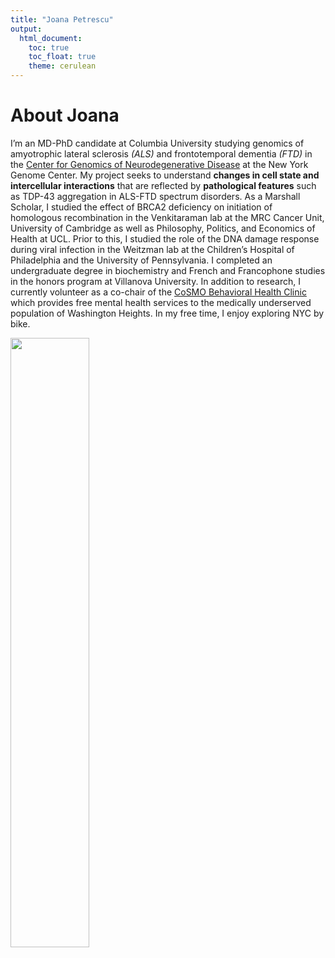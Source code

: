 ```yaml
---
title: "Joana Petrescu"
output: 
  html_document:
    toc: true
    toc_float: true
    theme: cerulean
---
```


# About Joana

I'm an MD-PhD candidate at Columbia University studying genomics of amyotrophic lateral sclerosis *(ALS)* and frontotemporal dementia *(FTD)* in the [Center for Genomics of Neurodegenerative Disease](https://www.nygenome.org/labs/phatnani-lab-center-for-genomics-of-neurodegenerative-disease/) at the New York Genome Center. My project seeks to understand **changes in cell state and intercellular interactions** that are reflected by **pathological features** such as TDP-43 aggregation in ALS-FTD spectrum disorders. As a Marshall Scholar, I studied the effect of BRCA2 deficiency on initiation of homologous recombination in the Venkitaraman lab at the MRC Cancer Unit, University of Cambridge as well as Philosophy, Politics, and Economics of Health at UCL. Prior to this, I studied the role of the DNA damage response during viral infection in the Weitzman lab at the Children's Hospital of Philadelphia and the University of Pennsylvania. I completed an undergraduate degree in biochemistry and French and Francophone studies in the honors program at Villanova University. In addition to research, I currently volunteer as a co-chair of the [CoSMO Behavioral Health Clinic](https://www.ps.columbia.edu/education/academic-programs/md-program/md-student-resources/office-student-affairs/p-s-club/clubs-and-organizations/student-run-clinics/columbia-student-medical-outreach-program) which provides free mental health services to the medically underserved population of Washington Heights. In my free time, I enjoy exploring NYC by bike.


<img src="images/jopetrescu.jpg" style="width:50%">
